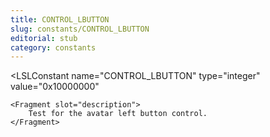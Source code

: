 ```yaml
---
title: CONTROL_LBUTTON
slug: constants/CONTROL_LBUTTON
editorial: stub
category: constants
---
```


<LSLConstant
	name="CONTROL_LBUTTON"
	type="integer"
	value="0x10000000"
>
	<Fragment slot="description">
		Test for the avatar left button control.
	</Fragment>
</LSLConstant>
